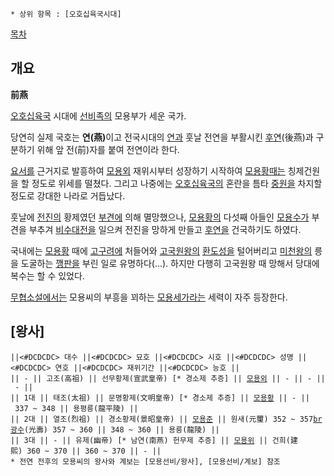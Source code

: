  * 상위 항목 : [오호십육국시대]

[[목차]]

== 개요 ==
'''前燕'''

[[오호십육국]] 시대에 [[선비족]]의 모용부가 세운 국가. 

당연히 실제 국호는 '''연(燕)'''이고 전국시대의 [[연]]과 훗날 전연을 부활시킨 [[후연]](後燕)과 구분하기 위해 앞 전(前)자를 붙여 전연이라 한다. 

[[요서]]를 근거지로 발흥하여 [[모용외]] 재위시부터 성장하기 시작하여 [[모용황]]때는 칭제건원을 할 정도로 위세를 떨쳤다. 그리고 나중에는 [[오호십육국]]의 혼란을 틈타 [[중원]]을 차지할 정도로 강대한 나라로 거듭났다.

훗날에 [[전진]]의 황제였던 [[부견]]에 의해 멸망했으나, [[모용황]]의 다섯째 아들인 [[모용수]]가 부견을 부추겨 [[비수대전]]을 일으켜 전진을 망하게 만들고 [[후연]]을 건국하기도 하였다.

국내에는 [[모용황]] 때에 [[고구려]]에 처들어와 [[고국원왕]]의 [[환도성]]을 털어버리고 [[미천왕]]의 릉을 도굴하는 [[깽판]]을 부린 일로 유명하다(...). 하지만 다행히 고국원왕 때 망해서 당대에 복수는 할 수 있었다.

[[무협소설]]에서는 모용씨의 부흥을 꾀하는 [[모용세가]]라는 세력이 자주 등장한다.

== [왕사] ==
 ||<#DCDCDC> 대수 ||<#DCDCDC> 묘호 ||<#DCDCDC> 시호 ||<#DCDCDC> 성명 ||<#DCDCDC> 연호 ||<#DCDCDC> 재위기간 ||<#DCDCDC> 능호 || 
 || - || 고조(高祖) || 선무황제(宣武皇帝) [* 경소제 추증] || [[모용외]] || - || - || - || 
 || 1대 || 태조(太祖) || 문명황제(文明皇帝) [* 경소제 추증] || [[모용황]] || - || 337 ~ 348 || 용평릉(龍平陵) || 
 || 2대 || 열조(烈祖) || 경소황제(景昭皇帝) || [[모용준]] || 원새(元璽) 352 ~ 357[[br]]광수(光壽) 357 ~ 360 || 348 ~ 360 || 용릉(龍陵) || 
 || 3대 || - || 유제(幽帝) [* 남연(南燕) 헌무제 추증] || [[모용위]] || 건희(建熙) 360 ~ 370 || 360 ~ 370 || - || 
 * 전연 전후의 모용씨의 왕사와 계보는 [모용선비/왕사], [모용선비/계보] 참조
